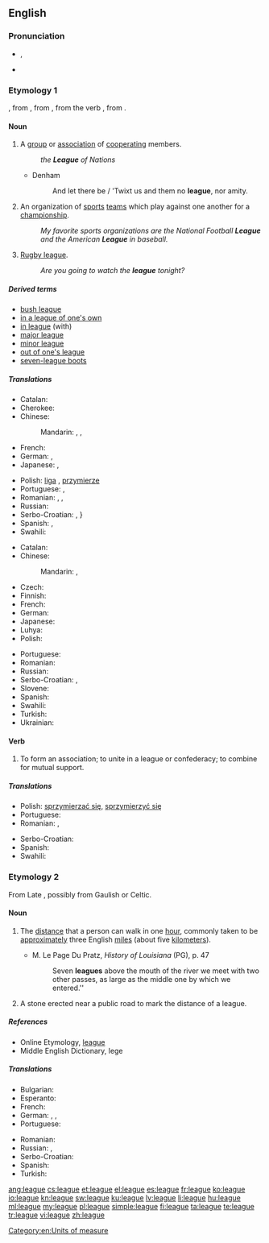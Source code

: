 ==English==
{{wikipedia}}

===Pronunciation===
* {{IPA|/liːɡ/}}, {{X-SAMPA|/li:g/}}
* {{rhymes|iːɡ}}

===Etymology 1===
{{etyl|enm|en}} {{term|ligg|lang=enm}}, from {{etyl|frm|en}} {{term|ligue|lang=frm}}, from {{etyl|it|en}} {{term|lega|lang=it}}, from the verb {{term|legare|lang=it}}, from {{etyl|la|en}} {{term|ligo|ligō|to tie|lang=la}}.

====Noun====
{{en-noun}}

# A [[group]] or [[association]] of [[cooperate|cooperating]] members.
#: ''the '''League''' of Nations''
#* Denham
#*: And let there be / 'Twixt us and them no '''league''', nor amity.
# An organization of [[sports]] [[team]]s which play against one another for a [[championship]].
#: ''My favorite sports organizations are the National Football '''League''' and the American '''League''' in baseball.''
# {{context|informal|lang=en}} [[rugby league|Rugby league]].
#: ''Are you going to watch the '''league''' tonight?''

=====Derived terms=====
* [[bush league]]
* [[in a league of one's own]]
* [[in league]] (with)
* [[major league]]
* [[minor league]]
* [[out of one's league]]
* [[seven-league boots]]

=====Translations=====
{{trans-top|a group or association of cooperating members}}
* Catalan: {{t+|ca|lliga|f}}
* Cherokee: {{t-|chr|ᎤᎾᏙᏢᎯ|tr=unadotlvhi|sc=Cher}}
* Chinese:
*: Mandarin: {{t|cmn|同盟|tr=tóngméng|sc=Hani}}, {{t|cmn|聯盟|sc=Hani}}, {{t|cmn|联盟|tr=liánméng|sc=Hani}}
* French: {{t+|fr|ligue|f}}
* German: {{t+|de|Liga|f}}, {{t+|de|Bund|n}}
* Japanese: {{t+|ja|連盟|tr=れんめい, renmei|sc=Jpan}}, {{t+|ja|同盟|tr=どうめい, dōmei|sc=Jpan}}
{{trans-mid}}
* Polish: [[liga]] {{f}}, [[przymierze]] {{n}}
* Portuguese: {{t+|pt|aliança|f}}, {{t+|pt|liga|f}}
* Romanian: {{t-|ro|alianță|f}}, {{t-|ro|coaliție|f}}, {{t-|ro|ligă}}
* Russian: {{t+|ru|лига|f|tr=líga|sc=Cyrl}}
* Serbo-Croatian: {{t-|sh|лига|f|sc=Cyrl}}, {{t-|sh|liga}}}
* Spanish: {{t+|es|alianza|f}}, {{t-|es|liga|f}}
* Swahili: {{t+|sw|ligi}}
{{trans-bottom}}

{{trans-top|organization of sports teams}}
* Catalan: {{t+|ca|lliga|f}}
* Chinese:
*: Mandarin: {{t|cmn|聯盟|sc=Hani}}, {{t|cmn|联盟|tr=liánméng|sc=Hani}}
* Czech: {{t+|cs|liga|f}}
* Finnish: {{t+|fi|liiga}}
* French: {{t+|fr|ligue|f}}
* German: {{t+|de|Liga|f}}
* Japanese: {{t-|ja|リーグ|tr=rīgu|sc=Jpan}}
* Luhya: {{tø|luy|eligi}}
* Polish: {{t+|pl|liga|f}}
{{trans-mid}}
* Portuguese: {{t+|pt|liga|f}}
* Romanian: {{t-|ro|ligă|f}}
* Russian: {{t+|ru|лига|f|tr=líga|sc=Cyrl}}
* Serbo-Croatian: {{t-|sh|лига|f|sc=Cyrl}}, {{t-|sh|liga}}
* Slovene: {{t+|sl|liga|f}}
* Spanish: {{t-|es|liga|f}}
* Swahili: {{t+|sw|ligi}}
* Turkish: {{t+|tr|lig}}
* Ukrainian: {{t-|uk|ліга|f|tr=líha}}
{{trans-bottom}}

====Verb====
{{en-verb|leagu|es}}

# To form an association; to unite in a league or confederacy; to combine for mutual support.
#: {{rfquotek|South}}

=====Translations=====
{{trans-top|to form an association}}
* Polish: [[sprzymierzać się]], [[sprzymierzyć się]]
* Portuguese: {{t-|pt|associar-se}}
* Romanian: {{t-|ro|a se alia}}, {{t-|ro|a se coaliza}}
{{trans-mid}}
* Serbo-Croatian: {{t-|sh|koalirati}}
* Spanish: {{t-|es|asociarse}}
* Swahili: {{t+|sw|ligi}}
{{trans-bottom}}

===Etymology 2===
From Late {{etyl|la|en}} {{term|leuga||lang=la}}, possibly from Gaulish or Celtic.

====Noun====
{{en-noun}}

# {{context|[[measurement]]|lang=en}} The [[distance]] that a person can walk in one [[hour]], commonly taken to be [[approximately]] three English [[mile]]s (about five [[kilometer]]s).
#* M. Le Page Du Pratz, ''History of Louisiana'' (PG), p. 47
#*: Seven '''leagues''' above the mouth of the river we meet with two other passes, as large as the middle one by which we entered.''
# A stone erected near a public road to mark the distance of a league.

=====References=====
* Online Etymology, [http://www.etymonline.com/index.php?allowed_in_frame=0&search=league&searchmode=none league]
* Middle English Dictionary, lege

=====Translations=====
{{trans-top|distance}}
* Bulgarian: {{t+|bg|левга|f|tr=lévga}}
* Esperanto: {{t-|eo|leŭgo}}
* French: {{t+|fr|lieue|f}}
* German: {{t-|de|Wegstunde|f}}, {{qualifier|obsolete}} {{t+|de|Meile|f}}, {{qualifier|obsolete}} {{t-|de|Leuge|f}}
* Portuguese: {{t+|pt|légua|f}}
{{trans-mid}}
* Romanian: {{t+|ro|leghe}}
* Russian: {{t+|ru|лье|n|sc=Cyrl|tr=lʹje}}, {{t+|ru|лига|f|tr=líga|sc=Cyrl|alt=ли́га}}
* Serbo-Croatian: {{t-|sh|liga}}
* Spanish: {{t+|es|legua|f}}
* Turkish: {{t+|tr|fersah}}
{{trans-bottom}}

[[Category:en:Units of measure]]

[[ang:league]]
[[cs:league]]
[[et:league]]
[[el:league]]
[[es:league]]
[[fr:league]]
[[ko:league]]
[[io:league]]
[[kn:league]]
[[sw:league]]
[[ku:league]]
[[lv:league]]
[[li:league]]
[[hu:league]]
[[ml:league]]
[[my:league]]
[[pl:league]]
[[simple:league]]
[[fi:league]]
[[ta:league]]
[[te:league]]
[[tr:league]]
[[vi:league]]
[[zh:league]]